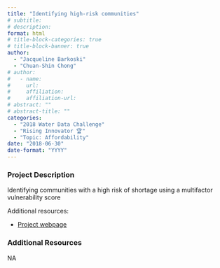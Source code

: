 ```yaml
---
title: "Identifying high-risk communities"
# subtitle: 
# description: 
format: html
# title-block-categories: true
# title-block-banner: true
author: 
  - "Jacqueline Barkoski"
  - "Chuan-Shin Chong"
# author:
#   - name: 
#     url: 
#     affiliation: 
#     affiliation-url:
# abstract: ""
# abstract-title: ""
categories: 
  - "2018 Water Data Challenge"
  - "Rising Innovator 🏆"
  - "Topic: Affordability"
date: "2018-06-30"
date-format: "YYYY"
---
```


<!-- COMMENT
## params_NOTUSED-proj_title

#### Year: params_NOTUSED-year

#### Topics: params_NOTUSED-topics

#### Awards: params_NOTUSED-awards

#### Team Members: params_NOTUSED-team_members
UNCOMMENT -->

### Project Description

Identifying communities with a high risk of shortage using a multifactor vulnerability score

Additional resources:

- [Project webpage](http://arcg.is/19OXPW)

### Additional Resources

NA
